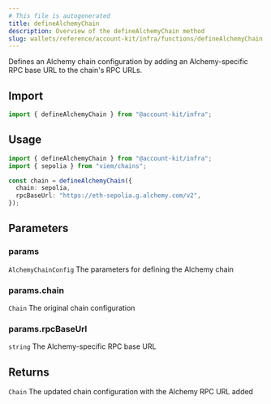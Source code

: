 ```yaml
---
# This file is autogenerated
title: defineAlchemyChain
description: Overview of the defineAlchemyChain method
slug: wallets/reference/account-kit/infra/functions/defineAlchemyChain
---
```


Defines an Alchemy chain configuration by adding an Alchemy-specific RPC base URL to the chain's RPC URLs.

## Import

```ts
import { defineAlchemyChain } from "@account-kit/infra";
```

## Usage

```ts
import { defineAlchemyChain } from "@account-kit/infra";
import { sepolia } from "viem/chains";

const chain = defineAlchemyChain({
  chain: sepolia,
  rpcBaseUrl: "https://eth-sepolia.g.alchemy.com/v2",
});
```

## Parameters

### params

`AlchemyChainConfig`
The parameters for defining the Alchemy chain

### params.chain

`Chain`
The original chain configuration

### params.rpcBaseUrl

`string`
The Alchemy-specific RPC base URL

## Returns

`Chain`
The updated chain configuration with the Alchemy RPC URL added

